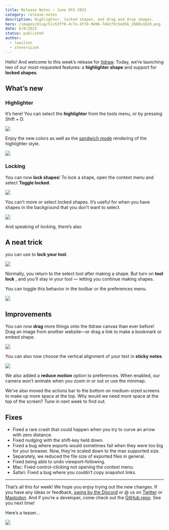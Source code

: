 ```yaml
---
title: Release Notes – June 9th 2023
category: release-notes
description: Highlighter, locked shapes, and drag and drop images.
hero: /images/blog/51c63ff0-4c7e-4f39-9496-7d41f9c54d56_2880x1620.png
date: 6/9/2023
status: published
author:
  - luwilson
  - steveruizok
---
```


Hello! And welcome to this week’s release for [tldraw](https://tldraw.com). Today, we’re launching two of our most-requested features: a **highlighter shape** and support for **locked shapes**.

## What’s new

### **Highlighter**

It’s here! You can select the **highlighter** from the tools menu, or by pressing Shift + D.

![](/images/blog/e726d225-f644-410d-81f4-7a81ef8a4b03_720x406.gif)

Enjoy the new colors as well as the [sandwich mode](https://twitter.com/SomeHats/status/1656605608844435456) rendering of the highlighter style.

![](/images/blog/a77cc553-7716-4af4-8937-70b9b4776f5a_1080x608.gif)

### **Locking**

You can now **lock shapes**! To lock a shape, open the context menu and select **Toggle locked**.

![](/images/blog/b2d4aabd-a237-4ba2-bcc7-71066708edbb_720x406.gif)

You can’t move or select locked shapes. It’s useful for when you have shapes in the background that you don’t want to select.

![](/images/blog/0f714a6c-2aa4-43c0-aabe-a17b49e500ef_720x406.gif)

And speaking of locking, there’s also

## A neat trick

you can use to **lock your tool**.

![](/images/blog/9c3187ed-b596-4a7a-97de-de4b59e0abbf_720x406.gif)

Normally, you return to the select tool after making a shape. But turn on **tool lock** , and you’ll stay in your tool — letting you continue making shapes.

You can toggle this behavior in the toolbar or the preferences menu.

![](/images/blog/70359185-a48a-4de4-98cc-d10fd3ca8b31_1884x1312.png)

## Improvements

You can now **drag** more things onto the tldraw canvas than ever before! Drag an image from another website—or drag a link to make a bookmark or embed shape.

![](/images/blog/f1ffb31c-508e-4532-830a-3ea646cd9568_720x406.gif)

You can also now choose the vertical alignment of your text in **sticky notes**.

![](/images/blog/07d3c478-74d8-40e3-b784-354053152813_720x406.gif)

We also added a **reduce motion** option to preferences. When enabled, our camera won’t animate when you zoom in or out or use the minimap.

We’ve also moved the actions bar to the bottom on medium-sized screens to make up more space at the top. Why would we need more space at the top of the screen? Tune in next week to find out.

## Fixes

- Fixed a rare crash that could happen when you try to curve an arrow with zero distance.
- Fixed nudging with the shift-key held down.
- Fixed a bug where exports would sometimes fail when they were too big for your browser. Now, they're scaled down to the max supported size.
- Separately, we reduced the file size of exported files in general.
- Fixed being able to undo viewport-following.
- Mac: Fixed control-clicking not opening the context menu.
- Safari: Fixed a bug where you couldn’t copy snapshot links.

---

That’s all this for week! We hope you enjoy trying out the new changes. If you have any ideas or feedback, [swing by the Discord](https://discord.tldraw.com/?utm_source=blog&utm_medium=announcement&utm_campaign=release-notes) or @ us on [Twitter](https://twitter.com/tldraw) or [Mastodon](https://mas.to/@tldraw). And if you’re a developer, come check out the [GitHub repo](https://github.com/tldraw/tldraw). See you next time!

Here’s a teaser…

![](/images/blog/f57068f5-9e12-4e71-b6b4-1a3eb66818ff_720x406.gif)
